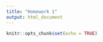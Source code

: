 ```yaml
---
title: "Homework 1"
output: html_document
---
```


```r
knitr::opts_chunk$set(echo = TRUE)
```
